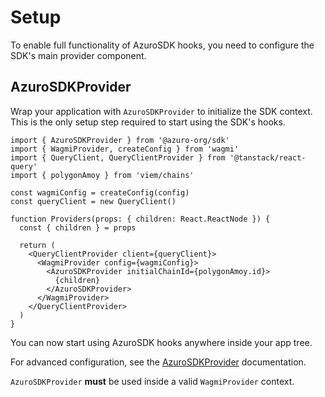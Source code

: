 
# Setup

To enable full functionality of AzuroSDK hooks, you need to configure the SDK's main provider component.

## AzuroSDKProvider

Wrap your application with `AzuroSDKProvider` to initialize the SDK context. This is the only setup step required to start using the SDK's hooks.

```tsx {1, 15, 17}
import { AzuroSDKProvider } from '@azuro-org/sdk'
import { WagmiProvider, createConfig } from 'wagmi'
import { QueryClient, QueryClientProvider } from '@tanstack/react-query'
import { polygonAmoy } from 'viem/chains'

const wagmiConfig = createConfig(config)
const queryClient = new QueryClient()

function Providers(props: { children: React.ReactNode }) {
  const { children } = props

  return (
    <QueryClientProvider client={queryClient}>
      <WagmiProvider config={wagmiConfig}>
        <AzuroSDKProvider initialChainId={polygonAmoy.id}>
          {children}
        </AzuroSDKProvider>
      </WagmiProvider>
    </QueryClientProvider>
  )
}
```

You can now start using AzuroSDK hooks anywhere inside your app tree.

For advanced configuration, see the [AzuroSDKProvider](/hub/apps/sdk/providers/sdk) documentation.

<Callout type="warning"> `AzuroSDKProvider` **must** be used inside a valid `WagmiProvider` context. </Callout>
